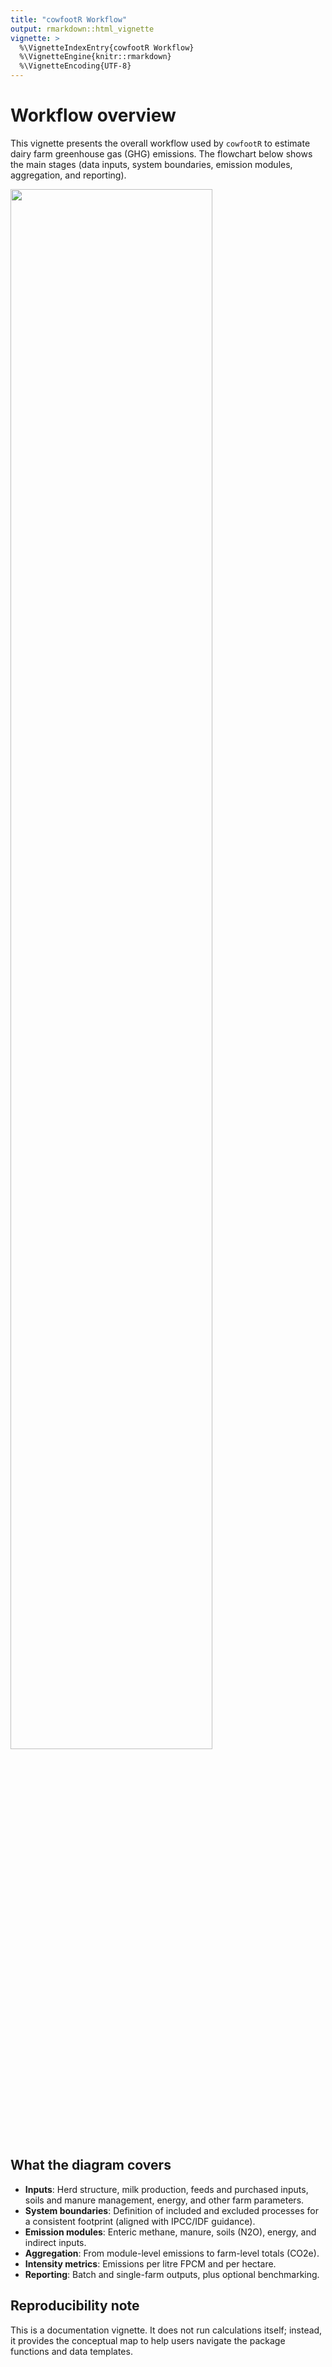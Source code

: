 ```yaml
---
title: "cowfootR Workflow"
output: rmarkdown::html_vignette
vignette: >
  %\VignetteIndexEntry{cowfootR Workflow}
  %\VignetteEngine{knitr::rmarkdown}
  %\VignetteEncoding{UTF-8}
---
```


# Workflow overview

This vignette presents the overall workflow used by `cowfootR` to estimate dairy farm greenhouse gas (GHG) emissions. The flowchart below shows the main stages (data inputs, system boundaries, emission modules, aggregation, and reporting).

![](figures/diagram.png){width=80%}

## What the diagram covers

- **Inputs**: Herd structure, milk production, feeds and purchased inputs, soils and manure management, energy, and other farm parameters.
- **System boundaries**: Definition of included and excluded processes for a consistent footprint (aligned with IPCC/IDF guidance).
- **Emission modules**: Enteric methane, manure, soils (N2O), energy, and indirect inputs.
- **Aggregation**: From module-level emissions to farm-level totals (CO2e).
- **Intensity metrics**: Emissions per litre FPCM and per hectare.
- **Reporting**: Batch and single-farm outputs, plus optional benchmarking.

## Reproducibility note

This is a documentation vignette. It does not run calculations itself; instead, it provides the conceptual map to help users navigate the package functions and data templates.

